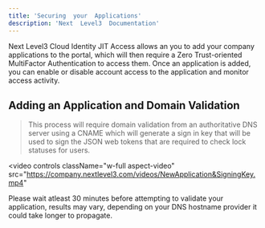 ---
title: 'Securing  your  Applications'
description: 'Next  Level3  Documentation'
---

Next Level3 Cloud Identity JIT Access allows an you to add your company applications to the portal, which will then require a Zero Trust-oriented MultiFactor Authentication to access them. Once an application is added, you can enable or disable account access to the application and monitor access activity. 

## Adding  an  Application  and  Domain  Validation 

> This process will require domain validation from an authoritative DNS server using a CNAME which will generate a sign in key that will be used to sign the JSON web tokens that are required to check lock statuses for users.

<video
  controls
  className="w-full aspect-video"
  src="https://company.nextlevel3.com/videos/NewApplication&SigningKey.mp4"
></video>
<Tip>Please wait atleast 30 minutes before attempting to validate your application, results may vary, depending on your DNS hostname provider it could take longer to propagate.</Tip>

